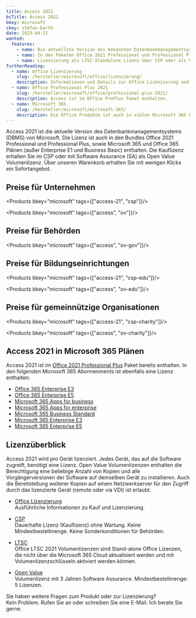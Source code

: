 ```yaml
---
title: Access 2021
bcTitle: Access 2021
bkey: microsoft
ckey: stefan-barth
date: 2023-04-21
wanted:
  features:
    - name: Die aktuellste Version des bekannten Datenbankmanagementsystems (DBMS) von Microsoft
    - name: In den Paketen Office 2021 Professional und Professional Plus enthalten
    - name: Lizenzierung als LTSC-Standalone Lizenz über CSP oder als Volumenlizenz im Open Value
furtherReading:
  - name: Office Lizenzierung
    slug: /hersteller/microsoft/office/lizenzierung/
    description: Informationen und Details zur Office Lizenzierung und den Microsoft Lizenzprogrammen.
  - name: Office Professional Plus 2021
    slug: /hersteller/microsoft/office/professional-plus-2021/
    description: Access ist im Office ProPlus Paket enthalten.
  - name: Microsoft 365
    slug: /hersteller/microsoft/microsoft-365/
    description: Die Office Produkte ist auch in vielen Microsoft 365 Plänen als Cloud Abonnement verfügbar.
---
```




<Intro>

Access 2021 ist die aktuelle Version des Datenbankmanagementsystems (DBMS) von Microsoft. Die Lizenz ist auch in den Bundles Office 2021 Professional und Professional Plus, sowie Microsoft 365 und Office 365 Plänen (außer Enterprise E1 und Business Basic) enthalten.
Die Kauflizenz erhalten Sie im CSP oder mit Software Assurance (SA) als Open Value Volumenlizenz. Über unseren Warenkorb erhalten Sie mit wenigen Klicks ein Sofortangebot.


</Intro>

<TOC />



## Preise für Unternehmen

<Products bkey="microsoft" tags={["access-21", "csp"]}/>

<Products bkey="microsoft" tags={["access", "ov"]}/>


## Preise für Behörden

<Products bkey="microsoft" tags={["access", "ov-gov"]}/>


## Preise für Bildungseinrichtungen

<Products bkey="microsoft" tags={["access-21", "csp-edu"]}/>

<Products bkey="microsoft" tags={["access", "ov-edu"]}/>


## Preise für gemeinnützige Organisationen

<Products bkey="microsoft" tags={["access-21", "csp-charity"]}/>

<Products bkey="microsoft" tags={["access", "ov-charity"]}/>


## Access 2021 in Microsoft 365 Plänen

Access 2021 ist im [Office 2021 Professional Plus](/hersteller/microsoft/office/professional-plus-2021/) Paket bereits enthalten.
In den folgenden Microsoft 365 Abonnenments ist ebenfalls eine Lizenz enthalten:

<ArrowList>

 - [Office 365 Enterprise E3](/hersteller/microsoft/office-365/enterprise-e3/)
 - [Office 365 Enterprise E5](/hersteller/microsoft/office-365/enterprise-e5/)
 - [Microsoft 365 Apps for business](/hersteller/microsoft/microsoft-365/apps-for-business/)
 - [Microsoft 365 Apps for enterprise](/hersteller/microsoft/microsoft-365/apps-for-enterprise/)
 - [Microsoft 365 Business Standard](/hersteller/microsoft/microsoft-365/business-standard/)
 - [Microsoft 365 Enterprise E3](/hersteller/microsoft/microsoft-365/enterprise-e3/)
 - [Microsoft 365 Enterprise E5](/hersteller/microsoft/microsoft-365/enterprise-e5/)

</ArrowList>

## Lizenzüberblick

Access 2021 wird pro Gerät lizenziert. Jedes Gerät, das auf die Software zugreift, benötigt eine Lizenz.
Open Value Volumenlizenzen enthalten die Berechtigung eine beliebige Anzahl von Kopien und alle Vorgängerversionen der Software auf demselben Gerät zu installieren. Auch die Bereitstellung weiterer Kopien auf einem Netzwerkserver für den Zugriff durch das lizenzierte Gerät (remote oder via VDI) ist erlaubt.

<ArrowList>

- [Office Lizenzierung](/hersteller/microsoft/office/lizenzierung/)<br />
  Ausführliche Informationen zu Kauf und Lizenzierung.

- [CSP](/hersteller/microsoft/csp/)<br />
  Dauerhafte Lizenz (Kauflizenz) ohne Wartung. Keine Mindestbestellmenge. Keine Sonderkonditionen für Behörden.

- [LTSC](/hersteller/microsoft/office/lizenzierung/#office-2021-ltsc)<br />
  Office LTSC 2021 Volumenlizenzen sind Stand-alone Office Lizenzen, die nicht über die Microsoft 365 Cloud aktualisiert werden und mit Volumenlizenzschlüsseln aktiviert werden können.

- [Open Value](/hersteller/microsoft/open-value/)<br />
  Volumenlizenz mit 3 Jahren Software Assurance. Mindestbestellmenge: 5 Lizenzen.

</ArrowList>


<GetInTouch theme="light">

Sie haben weitere Fragen zum Produkt oder zur Lizenzierung?<br />
Kein Problem. Rufen Sie an oder schreiben Sie eine E-Mail. Ich berate Sie gerne.

</GetInTouch>
